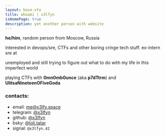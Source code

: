 ```yaml
---
layout: base.vto
title: whoami | x3lfyn
isHomePage: true
description: yet another person with website
---
```


**he/him**, random person from <span className="location">Moscow, Russia</span>

interested in devops/sre, CTFs and other boring cringe tech stuff.
ex-intern sre at <InlineIcon src="/pictures/yndx.svg" alt="yandex icon" /> <InlineIcon src="/pictures/plus.svg" />

unemployed and still trying to figure out what to do with my life in this imperfect world

<div style={{height: '0.3rem'}}></div>

playing CTFs with <InlineIcon src="pictures/omnom.png" alt="little om nom" /> **0mn0mb0unce** (aka **p7dTtrm**) and <InlineIcon src="pictures/ulitsa.png" alt="moscow metro 7th line icon" /> **UlitsaNineteenOFiveGoda**

<div style={{height: '0.3rem'}}></div>

### **contacts:**
- email: [me@x3lfy.space](mailto:me@x3lfy.space)
- telegram: [@x3lfyn](https://t.me/x3lfyn)
- github: [@x3lfyn](https://github.com/x3lfyn)
- bsky: [@loli.tatar](https://bsky.app/profile/loli.tatar)
- signal: `@x3lfyn.42`
